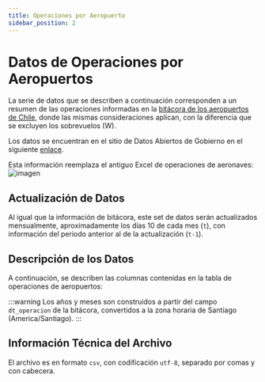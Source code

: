 ```yaml
---
title: Operaciones por Aeropuerto
sidebar_position: 2
---
```



# Datos de Operaciones por Aeropuertos

La serie de datos que se describen a continuación corresponden a un resumen
de las operaciones informadas en la [bitácora de los aeropuertos de Chile](./bitacora.mdx),
donde las mismas consideraciones aplican, con la diferencia que se
excluyen los sobrevuelos (W).

Los datos se encuentran en el sitio de Datos Abiertos de Gobierno
en el siguiente [enlace](https://datos.gob.cl/dataset/bitacora-aeropuertos).

Esta información reemplaza el antiguo Excel de operaciones de aeronaves:
![imagen](/img/operaciones-aeronaves-old.png)


## Actualización de Datos

Al igual que la información de bitácora, este set de datos serán actualizados
mensualmente, aproximadamente los días 10 de cada mes (`t`), con información
del periodo anterior al de la actualización (`t-1`).

## Descripción de los Datos

A continuación, se describen las columnas contenidas en la
tabla de operaciones de aeropuertos:

<CsvDocTable csvData={opsAeropuertosCsv} />

:::warning
Los años y meses son construidos a partir del campo `dt_operacion` de la bitácora,
convertidos a la zona horaria de Santiago (America/Santiago).
:::

## Información Técnica del Archivo

El archivo es en formato `csv`, con codificación `utf-8`, separado por
comas y con cabecera.


